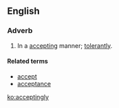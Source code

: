 ==English==

===Adverb===
{{en-adv}}

# In a [[accepting]] manner; [[tolerantly]].

====Related terms====
*[[accept]]
*[[acceptance]]

[[ko:acceptingly]]